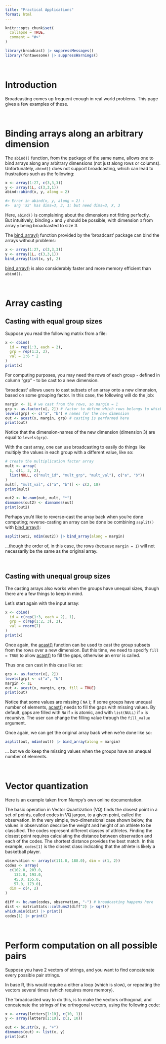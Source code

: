 ```yaml
---
title: "Practical Applications"
format: html
---
```


```r
knitr::opts_chunk$set(
  collapse = TRUE,
  comment = "#>"
)
```

```r
library(broadcast) |> suppressMessages()
library(fontawesome) |> suppressWarnings()
```


&nbsp;

# Introduction

Broadcasting comes up frequent enough in real world problems. This page gives a few examples of these.

&nbsp;

# Binding arrays along an arbitrary dimension

The `abind()` function, from the package of the same name, allows one to bind arrays along any arbitrary dimensions (not just along rows or columns).  
Unfortunately, `abind()` does not support broadcasting, which can lead to frustrations such as the following:

```r
x <- array(1:27, c(3,3,3))
y <- array(1L, c(3,3,1))
abind::abind(x, y, along = 2)

#> Error in abind(x, y, along = 2) : 
#>  arg 'X2' has dims=3, 3, 1; but need dims=3, X, 3
```

Here, `abind()` is complaining about the dimensions not fitting perfectly.  
But intuitively, binding `x` and `y` should be possible, with dimension `3` from array `y` being broadcasted to size 3.

The [bind_array()](/man/bind_array.qmd) function provided by the 'broadcast' package can bind the arrays without problems:

```r
x <- array(1:27, c(3,3,3))
y <- array(1L, c(3,3,1))
bind_array(list(x, y), 2)
```

[bind_array()](/man/bind_array.qmd) is also considerably faster and more memory efficient than `abind()`.

&nbsp;

# Array casting

## Casting with equal group sizes

Suppose you read the following matrix from a file:

```r
x <- cbind(
  id = rep(1:3, each = 2),
  grp = rep(1:2, 3),
  val = 1:6 * 2
)
print(x)
```

For computing purposes, you may need the rows of each group - defined in column "grp" - to be cast to a new dimension.

'broadcast' allows users to cast subsets of an array onto a new dimension, based on some grouping factor.
In this case, the following will do the job:

```r
margin <- 1L # we cast from the rows, so margin = 1
grp <- as.factor(x[, 2]) # factor to define which rows belongs to which group
levels(grp) <- c("a", "b") # names for the new dimension
out <- acast(x, margin, grp) # casting is performed here
print(out)
```

Notice that the dimension-names of the new dimension (dimension 3) are equal to `levels(grp)`.

With the cast array, one can use broadcasting to easily do things like multiply the values in each group with a different value, like so:

```r

# create the multiplication factor array
mult <- array(
  1, c(1, 3, 2),
  list(NULL, c("mult_id", "mult_grp", "mult_val"), c("a", "b"))
)
mult[, "mult_val", c("a", "b")] <- c(2, 10)
print(mult)

out2 <- bc.num(out, mult, "*")
dimnames(out2) <- dimnames(out)
print(out2)

```


Perhaps you'd like to reverse-cast the array back when you're done computing; reverse-casting an array can be done be combining `asplit()` with [bind_array()](/man/bind_array.qmd):

```r
asplit(out2, ndim(out2)) |> bind_array(along = margin)
```

...though the order of, in this case, the rows (because `margin = 1`) will not necessarily be the same as the original array.


&nbsp;


## Casting with unequal group sizes

The casting arrays also works when the groups have unequal sizes, though there are a few things to keep in mind.

Let's start again with the input array:

```r
x <- cbind(
  id = c(rep(1:3, each = 2), 1),
  grp = c(rep(1:2, 3), 2),
  val = rnorm(7)
)
print(x)
```

Once again, the [acast()](/man/acast.qmd) function can be used to cast the group subsets from the rows over a new dimension. But this time, we need to specify `fill = TRUE` to allow [acast()](/man/acast.qmd) to fill the gaps, otherwise an error is called.

Thus one can cast in this case like so:

```r
grp <- as.factor(x[, 2])
levels(grp) <- c("a", "b")
margin <- 1L
out <- acast(x, margin, grp, fill = TRUE)
print(out)
```

Notice that some values are missing ( `NA` ); if some groups have unequal number of elements, [acast()](/man/acast.qmd) needs to fill the gaps with missing values. By default, gaps are filled with `NA` if `x` is atomic, and with `list(NULL)` if `x` is recursive. The user can change the filling value through the `fill_value` argument.

Once again, we can get the original array back when we're done like so:

```r
asplit(out, ndim(out)) |> bind_array(along = margin)
```

... but we do keep the missing values when the groups have an unequal number of elements.


&nbsp;

# Vector quantization

Here is an example taken from Numpy's own online documentation.

The basic operation in Vector Quantization (VQ) finds the closest point in a set of points, called codes in VQ jargon, to a given point, called the observation. In the very simple, two-dimensional case shown below, the values in observation describe the weight and height of an athlete to be classified. The codes represent different classes of athletes. Finding the closest point requires calculating the distance between observation and each of the codes. The shortest distance provides the best match. In this example, `codes[1]` is the closest class indicating that the athlete is likely a basketball player.

```r

observation <- array(c(111.0, 188.0), dim = c(1, 2))
codes <- array(
  c(102.0, 203.0,
    132.0, 193.0,
    45.0, 155.0,
    57.0, 173.0),
  dim = c(4, 2)
)

diff <- bc.num(codes, observation, "-") # broadcasting happens here
dist <- matrixStats::colSums2(diff^2) |> sqrt()
which.min(dist) |> print()
codes[1] |> print()

```


&nbsp;


# Perform computation on all possible pairs

Suppose you have 2 vectors of strings, and you want to find concatenate every possible pair strings.

In base R, this would require a either a loop (which is slow), or repeating the vectors several times (which requires more memory).

The 'broadcasted way to do this, is to make the vectors orthogonal, and concatenate the strings of the orthogonal vectors, using the following code:

```r
x <- array(letters[1:10], c(10, 1))
y <- array(letters[1:10], c(1, 10))

out <- bc.str(x, y, "+")
dimnames(out) <- list(x, y)
print(out)

```


&nbsp;








&nbsp;
&nbsp;
